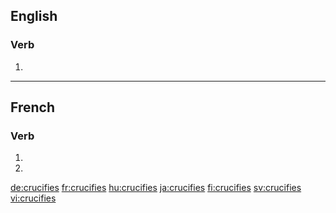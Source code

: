 {{also|crucifiés}}
==English==

===Verb===
{{head|en|verb form}}

# {{en-third-person singular of|crucify}}

----

==French==

===Verb===
{{fr-verb-form}}

# {{inflection of|crucifier||2|s|pres|indc|lang=fr}}
# {{inflection of|crucifier||2|s|pres|subj|lang=fr}}

[[de:crucifies]]
[[fr:crucifies]]
[[hu:crucifies]]
[[ja:crucifies]]
[[fi:crucifies]]
[[sv:crucifies]]
[[vi:crucifies]]